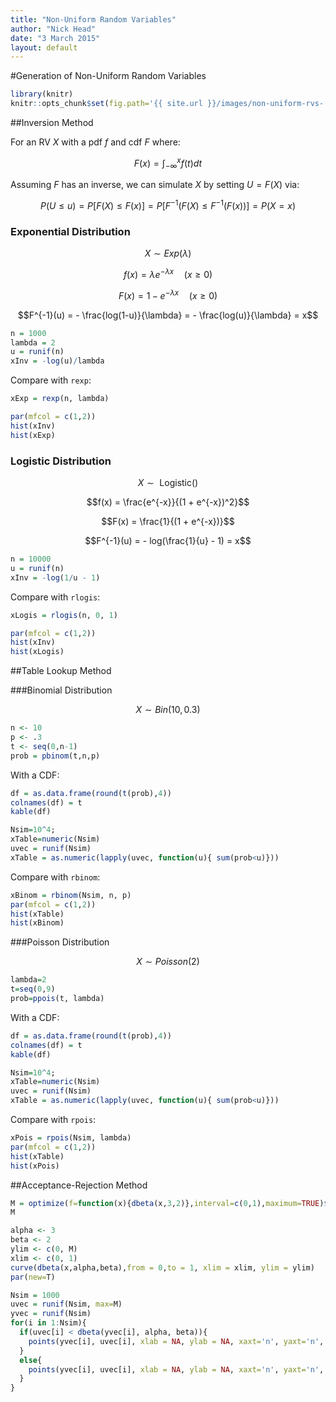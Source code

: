 ```yaml
---
title: "Non-Uniform Random Variables"
author: "Nick Head"
date: "3 March 2015"
layout: default
---
```


#Generation of Non-Uniform Random Variables

```r
library(knitr)
knitr::opts_chunk$set(fig.path='{{ site.url }}/images/non-uniform-rvs-')
```

##Inversion Method

For an RV $X$ with a pdf $f$ and cdf $F$ where:

$$F(x) = \int_{-\infty}^x f(t) dt$$

Assuming $F$ has an inverse, we can simulate $X$ by setting $U = F(X)$ via:

$$P(U \leq u) = P[F(X) \leq F(x)] = P[F^{-1}(F(X) \leq F^{-1}(F(x))] = P(X = x)$$

### Exponential Distribution

$$X \sim Exp(\lambda)$$

$$f(x) = \lambda e^{-\lambda x} \quad (x \geq 0)$$

$$F(x) = 1 - e^{-\lambda x} \quad (x \geq 0)$$

$$F^{-1}(u) = - \frac{log(1-u)}{\lambda} = - \frac{log(u)}{\lambda} = x$$

```r
n = 1000
lambda = 2
u = runif(n)
xInv = -log(u)/lambda
```
Compare with `rexp`:
```r
xExp = rexp(n, lambda)

par(mfcol = c(1,2))
hist(xInv)
hist(xExp)
```

### Logistic Distribution

$$X \sim \text{ Logistic}()$$

$$f(x) = \frac{e^{-x}}{(1 + e^{-x})^2}$$

$$F(x) = \frac{1}{(1 + e^{-x})}$$

$$F^{-1}(u) = - log(\frac{1}{u} - 1) = x$$

```r
n = 10000
u = runif(n)
xInv = -log(1/u - 1)
```
Compare with `rlogis`:
```r
xLogis = rlogis(n, 0, 1)

par(mfcol = c(1,2))
hist(xInv)
hist(xLogis)
```

##Table Lookup Method

###Binomial Distribution

$$X \sim Bin(10,0.3)$$

```r
n <- 10
p <- .3
t <- seq(0,n-1)
prob = pbinom(t,n,p)
```

With a CDF:
```r
df = as.data.frame(round(t(prob),4))
colnames(df) = t
kable(df)
```

```r
Nsim=10^4; 
xTable=numeric(Nsim)
uvec = runif(Nsim)
xTable = as.numeric(lapply(uvec, function(u){ sum(prob<u)}))
```
Compare with `rbinom`:
```r
xBinom = rbinom(Nsim, n, p)
par(mfcol = c(1,2))
hist(xTable)
hist(xBinom)
```

###Poisson Distribution

$$X \sim Poisson(2)$$

```r
lambda=2
t=seq(0,9)
prob=ppois(t, lambda)
```

With a CDF:
```r
df = as.data.frame(round(t(prob),4))
colnames(df) = t
kable(df)
```

```r
Nsim=10^4; 
xTable=numeric(Nsim)
uvec = runif(Nsim)
xTable = as.numeric(lapply(uvec, function(u){ sum(prob<u)}))

```
Compare with `rpois`:
```r
xPois = rpois(Nsim, lambda)
par(mfcol = c(1,2))
hist(xTable)
hist(xPois)
```


##Acceptance-Rejection Method

```r
M = optimize(f=function(x){dbeta(x,3,2)},interval=c(0,1),maximum=TRUE)$objective
M
```


```r
alpha <- 3
beta <- 2
ylim <- c(0, M)
xlim <- c(0, 1)
curve(dbeta(x,alpha,beta),from = 0,to = 1, xlim = xlim, ylim = ylim)
par(new=T)

Nsim = 1000
uvec = runif(Nsim, max=M)
yvec = runif(Nsim)
for(i in 1:Nsim){
  if(uvec[i] < dbeta(yvec[i], alpha, beta)){
    points(yvec[i], uvec[i], xlab = NA, ylab = NA, xaxt='n', yaxt='n', xlim = xlim, ylim = ylim, col="blue")
  }
  else{
    points(yvec[i], uvec[i], xlab = NA, ylab = NA, xaxt='n', yaxt='n', xlim = xlim, ylim = ylim, col="red")
  }
}
```